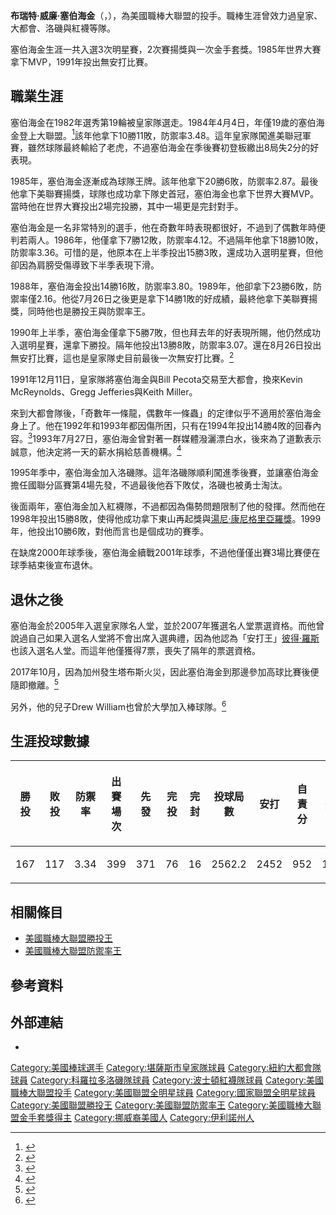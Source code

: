 {{Infobox baseball biography
|name        = 布瑞特·塞伯海金<br />Bret Saberhagen
|image       = Bret Saberhagen (4764163) (cropped).jpg
|image_size  =
|caption     = 2018年的塞伯海金
|position    = [[投手|投手]]
|bats        = 右
|throws      = 右
|birth_date  = {{Birth date and age|1964|4|11}}
|birth_place = {{USA}}[[伊利諾州|伊利諾州]][[芝加哥高地|芝加哥高地]]
|death_date  = 
|death_place = 
|debutleague = 美國職棒大聯盟
|debutdate   = 4月4日
|debutyear   = 1984年
|debutteam   = 堪薩斯市皇家
|finalleague = 美國職棒大聯盟
|finaldate   = 8月7日
|finalyear   = 2001年
|finalteam   = 波士頓紅襪
|statleague  = 美國職棒大聯盟
|stat1label  = 勝敗投數
|stat1value  = 167–117
|stat2label  = [[防禦率|防禦率]]
|stat2value  = 3.34
|stat3label  = [[三振|三振]]
|stat3value  = 1715
|teams=
* [[堪薩斯市皇家|堪薩斯市皇家]] ({{mlby|1984}}–{{mlby|1991}})
* [[紐約大都會|紐約大都會]] ({{mlby|1992}}–{{mlby|1995}})
* [[科羅拉多洛磯|科羅拉多洛磯]] ({{mlby|1995}})
* [[波士頓紅襪|波士頓紅襪]] ({{mlby|1997}}–{{mlby|1999}},{{mlby|2001}})
|highlights=
* 3×[[美國職棒大聯盟全明星賽|全明星賽]] ([[1987年美國職棒大聯盟全明星賽|1987]],[[1990年美國職棒大聯盟全明星賽|1990]],[[1994年美國職棒大聯盟全明星賽|1994]])
* [[世界大賽|世界大賽]]冠軍 ([[1985年世界大賽|1985]])
* 2×美聯[[賽揚獎|賽揚獎]] (1985, 1989)
* [[世界大賽最有價值球員獎|世界大賽MVP]] (1985)
* [[美國職棒大聯盟金手套獎|金手套獎]] (1989)
* [[美國職棒大聯盟勝投王|大聯盟勝投王]] (1989)
* [[美國職棒大聯盟防禦率王|美聯防禦率王]] (1989)
* 1991年8月26日投出無安打比賽
* [[堪薩斯市皇家|堪薩斯市皇家]]名人堂
|hoflink  = 美國國家棒球名人堂暨博物館
|hoftype  = 美國棒球名人堂
|hofdate  = 
|hofvote  = 
|hofmethod=
}}
'''布瑞特·威廉·塞伯海金'''（{{lang-en|Bret William Saberhagen}}，{{bd|1964年|4月11日|}}），為美國職棒大聯盟的投手。職棒生涯曾效力過皇家、大都會、洛磯與紅襪等隊。

塞伯海金生涯一共入選3次明星賽，2次賽揚獎與一次金手套獎。1985年世界大賽拿下MVP，1991年投出無安打比賽。
==職業生涯==
塞伯海金在1982年選秀第19輪被皇家隊選走。1984年4月4日，年僅19歲的塞伯海金登上大聯盟。<ref>{{Cite web |url=https://www.baseball-reference.com/boxes/KCA/KCA198407232.shtml |title=存档副本 |access-date=2021-01-29 |archive-date=2020-08-21 |archive-url=https://web.archive.org/web/20200821031146/https://www.baseball-reference.com/boxes/KCA/KCA198407232.shtml |dead-url=no }}</ref>該年他拿下10勝11敗，防禦率3.48。這年皇家隊闖進美聯冠軍賽，雖然球隊最終輸給了老虎，不過塞伯海金在季後賽初登板繳出8局失2分的好表現。

1985年，塞伯海金逐漸成為球隊王牌。該年他拿下20勝6敗，防禦率2.87。最後他拿下美聯賽揚獎，球隊也成功拿下隊史首冠，塞伯海金也拿下世界大賽MVP。當時他在世界大賽投出2場完投勝，其中一場更是完封對手。

塞伯海金是一名非常特別的選手，他在奇數年時表現都很好，不過到了偶數年時便判若兩人。1986年，他僅拿下7勝12敗，防禦率4.12。不過隔年他拿下18勝10敗，防禦率3.36。可惜的是，他原本在上半季投出15勝3敗，還成功入選明星賽，但他卻因為肩膀受傷導致下半季表現下滑。

1988年，塞伯海金投出14勝16敗，防禦率3.80。1989年，他卻拿下23勝6敗，防禦率僅2.16。他從7月26日之後更是拿下14勝1敗的好成績，最終他拿下美聯賽揚獎，同時他也是勝投王與防禦率王。

1990年上半季，塞伯海金僅拿下5勝7敗，但也拜去年的好表現所賜，他仍然成功入選明星賽，還拿下勝投。隔年他投出13勝8敗，防禦率3.07。還在8月26日投出無安打比賽，這也是皇家隊史目前最後一次無安打比賽。<ref>{{cite news |url=http://vault.sportsillustrated.cnn.com/vault/gallery/featured/GAL1137746/16/26/index.htm |title=Sports American League (Baseball) Baseball AL West Division Major League Baseball – SI Vault |publisher=Vault.sportsillustrated.cnn.com |access-date=March 13, 2009 |archive-url=https://web.archive.org/web/20090523080421/http://vault.sportsillustrated.cnn.com/vault/gallery/featured/GAL1137746/16/26/index.htm |archive-date=May 23, 2009 }}</ref>

1991年12月11日，皇家隊將塞伯海金與Bill Pecota交易至大都會，換來Kevin McReynolds、Gregg Jefferies與Keith Miller。

來到大都會隊後，「奇數年一條龍，偶數年一條蟲」的定律似乎不適用於塞伯海金身上了。他在1992年和1993年都因傷所困，只有在1994年投出14勝4敗的回春內容。<ref>{{cite web |url=http://sports.espn.go.com/mlb/columns/story?columnist=stark_jayson&id=2088251 |title='Professor Radke' leads by example – MLB – ESPN |publisher=Sports.espn.go.com |date=June 17, 2005 |access-date=March 13, 2009 |archive-date=2016-01-24 |archive-url=https://web.archive.org/web/20160124104258/http://sports.espn.go.com/mlb/columns/story?columnist=stark_jayson&id=2088251 |dead-url=no }}</ref>1993年7月27日，塞伯海金曾對著一群媒體潑灑漂白水，後來為了道歉表示誠意，他決定將一天的薪水捐給慈善機構。<ref>{{cite news|last=Frey |first=Jennifer |url=https://query.nytimes.com/gst/fullpage.html?res=9F0CE5D61030F932A2575BC0A965958260 |title=BASEBALL; Saberhagen Belatedly Admits to Bleach Squirt – The |work=New York Times |date=August 11, 1993 |access-date=March 13, 2009}}</ref>

1995年季中，塞伯海金加入洛磯隊。這年洛磯隊順利闖進季後賽，並讓塞伯海金擔任國聯分區賽第4場先發，不過最後他吞下敗仗，洛磯也被勇士淘汰。

後面兩年，塞伯海金加入紅襪隊，不過都因為傷勢問題限制了他的發揮。然而他在1998年投出15勝8敗，使得他成功拿下東山再起獎與[[湯尼·康尼格里亞羅獎|湯尼·康尼格里亞羅獎]]。1999年，他投出10勝6敗，對他而言也是個成功的賽季。

在缺席2000年球季後，塞伯海金續戰2001年球季，不過他僅僅出賽3場比賽便在球季結束後宣布退休。
==退休之後==
塞伯海金於2005年入選皇家隊名人堂，並於2007年獲選名人堂票選資格。而他曾說過自己如果入選名人堂將不會出席入選典禮，因為他認為「安打王」[[彼得·羅斯|彼得·羅斯]]也該入選名人堂。而這年他僅獲得7票，喪失了隔年的票選資格。

2017年10月，因為加州發生塔布斯火災，因此塞伯海金到那邊參加高球比賽後便隨即撤離。<ref>{{Cite news|url=http://www.sfgate.com/local/article/Barry-Bonds-among-star-athletes-evacuated-from-12265500.php|title=Barry Bonds among athletes who flee "crazy" Wine Country fire scene|work=SFGate|access-date=2017-10-10|archive-date=2020-11-11|archive-url=https://web.archive.org/web/20201111232209/https://www.sfgate.com/local/article/Barry-Bonds-among-star-athletes-evacuated-from-12265500.php|dead-url=no}}</ref>

另外，他的兒子Drew William也曾於大學加入棒球隊。<ref>{{cite news|last1=Brewster|first1=Ben|title=Stinger opener to feature pitching great Saberhagen|url=http://www.wctrib.com/sports/349969-stinger-opener-feature-pitching-great-saberhagen|access-date=January 3, 2018|work=[[West_Central_Tribune|West Central Tribune]]|date=February 16, 2012|language=en|archive-date=2019-02-20|archive-url=https://web.archive.org/web/20190220235922/https://www.wctrib.com/sports/349969-stinger-opener-feature-pitching-great-saberhagen|dead-url=no}}</ref>
==生涯投球數據==
{| class="wikitable"
!勝投
!敗投
!防禦率
!出賽場次
!先發
!完投
!完封
!投球局數
!安打
!自責分
!失分
!全壘打
!保送
!三振
!暴投
!觸身球
|-
|167
|117
|3.34
|399
|371
|76
|16
|2562.2
|2452
|952
|1036
|218
|471
|1715
|53
|59
|}
==相關條目==
* [[美國職棒大聯盟勝投王|美國職棒大聯盟勝投王]]
* [[美國職棒大聯盟防禦率王|美國職棒大聯盟防禦率王]]
==參考資料==
{{Reflist}}
==外部連結==
{{Commons category|Bret Saberhagen}}
{{Baseballstats|mlb=121604|espn=1405|br=s/saberbr01|fangraphs=1011355}}
* {{台灣棒球維基館|Bret_Saberhagen}}

{{1985年世界大賽冠軍堪薩斯市皇家隊名單}}
{{AL Cy Young}}
{{World Series MVPs}}
{{TSN AL Comeback Players of the Year}}
{{Babe Ruth Award}}
{{Tony Conigliaro Award}}
{{TSN AL Comeback Players of the Year}}

{{DEFAULTSORT:Saberhagen, Bret}}
[[Category:美國棒球選手|Category:美國棒球選手]]
[[Category:堪薩斯市皇家隊球員|Category:堪薩斯市皇家隊球員]]
[[Category:紐約大都會隊球員|Category:紐約大都會隊球員]]
[[Category:科羅拉多洛磯隊球員|Category:科羅拉多洛磯隊球員]]
[[Category:波士頓紅襪隊球員|Category:波士頓紅襪隊球員]]
[[Category:美國職棒大聯盟投手|Category:美國職棒大聯盟投手]]
[[Category:美國聯盟全明星球員|Category:美國聯盟全明星球員]]
[[Category:國家聯盟全明星球員|Category:國家聯盟全明星球員]]
[[Category:美國聯盟勝投王|Category:美國聯盟勝投王]]
[[Category:美國聯盟防禦率王|Category:美國聯盟防禦率王]]
[[Category:美國職棒大聯盟金手套獎得主|Category:美國職棒大聯盟金手套獎得主]]
[[Category:挪威裔美國人|Category:挪威裔美國人]]
[[Category:伊利諾州人|Category:伊利諾州人]]